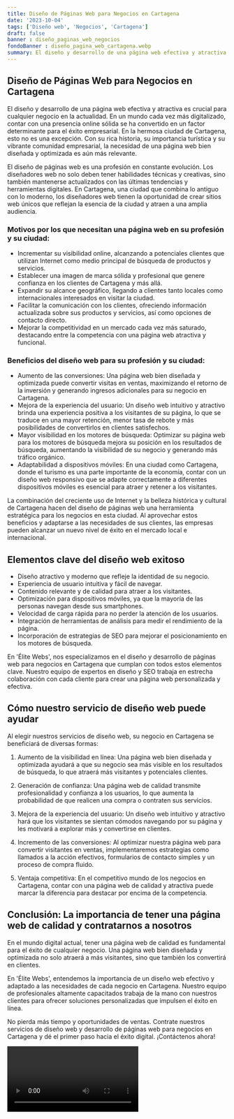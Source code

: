 ```yaml
---
title: Diseño de Páginas Web para Negocios en Cartagena
date: '2023-10-04'
tags: ['Diseño web', 'Negocios', 'Cartagena']
draft: false
banner : diseño_paginas_web_negocios
fondoBanner : diseño_pagina_web_cartagena.webp
summary: El diseño y desarrollo de una página web efectiva y atractiva es crucial para cualquier negocio en la actualidad. En un mundo cada vez más digitalizado, contar con una presencia online sólida se ha convertido en un factor determinante para el éxito empresarial. En la hermosa ciudad de Cartagena, esto no es una excepción. Con su rica historia, su importancia turística y su vibrante comunidad empresarial, la necesidad de una página web bien diseñada y optimizada es aún más relevante.
---
```


## Diseño de Páginas Web para Negocios en Cartagena

El diseño y desarrollo de una página web efectiva y atractiva es crucial para cualquier negocio en la actualidad. En un mundo cada vez más digitalizado, contar con una presencia online sólida se ha convertido en un factor determinante para el éxito empresarial. En la hermosa ciudad de Cartagena, esto no es una excepción. Con su rica historia, su importancia turística y su vibrante comunidad empresarial, la necesidad de una página web bien diseñada y optimizada es aún más relevante.

El diseño de páginas web es una profesión en constante evolución. Los diseñadores web no solo deben tener habilidades técnicas y creativas, sino también mantenerse actualizados con las últimas tendencias y herramientas digitales. En Cartagena, una ciudad que combina lo antiguo con lo moderno, los diseñadores web tienen la oportunidad de crear sitios web únicos que reflejan la esencia de la ciudad y atraen a una amplia audiencia.

### Motivos por los que necesitan una página web en su profesión y su ciudad:

- Incrementar su visibilidad online, alcanzando a potenciales clientes que utilizan Internet como medio principal de búsqueda de productos y servicios.
- Establecer una imagen de marca sólida y profesional que genere confianza en los clientes de Cartagena y más allá.
- Expandir su alcance geográfico, llegando a clientes tanto locales como internacionales interesados en visitar la ciudad.
- Facilitar la comunicación con los clientes, ofreciendo información actualizada sobre sus productos y servicios, así como opciones de contacto directo.
- Mejorar la competitividad en un mercado cada vez más saturado, destacando entre la competencia con una página web atractiva y funcional.

### Beneficios del diseño web para su profesión y su ciudad:

- Aumento de las conversiones: Una página web bien diseñada y optimizada puede convertir visitas en ventas, maximizando el retorno de la inversión y generando ingresos adicionales para su negocio en Cartagena.
- Mejora de la experiencia del usuario: Un diseño web intuitivo y atractivo brinda una experiencia positiva a los visitantes de su página, lo que se traduce en una mayor retención, menor tasa de rebote y más posibilidades de convertirlos en clientes satisfechos.
- Mayor visibilidad en los motores de búsqueda: Optimizar su página web para los motores de búsqueda mejora su posición en los resultados de búsqueda, aumentando la visibilidad de su negocio y generando más tráfico orgánico.
- Adaptabilidad a dispositivos móviles: En una ciudad como Cartagena, donde el turismo es una parte importante de la economía, contar con un diseño web responsivo que se adapte correctamente a diferentes dispositivos móviles es esencial para atraer y retener a los visitantes.

La combinación del creciente uso de Internet y la belleza histórica y cultural de Cartagena hacen del diseño de páginas web una herramienta estratégica para los negocios en esta ciudad. Al aprovechar estos beneficios y adaptarse a las necesidades de sus clientes, las empresas pueden alcanzar un nuevo nivel de éxito en el mercado local e internacional.

<GifSeo />

<Cta />

## Elementos clave del diseño web exitoso

- Diseño atractivo y moderno que refleje la identidad de su negocio.
- Experiencia de usuario intuitiva y fácil de navegar.
- Contenido relevante y de calidad para atraer a los visitantes.
- Optimización para dispositivos móviles, ya que la mayoría de las personas navegan desde sus smartphones.
- Velocidad de carga rápida para no perder la atención de los usuarios.
- Integración de herramientas de análisis para medir el rendimiento de la página.
- Incorporación de estrategias de SEO para mejorar el posicionamiento en los motores de búsqueda.

En 'Élite Webs', nos especializamos en el diseño y desarrollo de páginas web para negocios en Cartagena que cumplan con todos estos elementos clave. Nuestro equipo de expertos en diseño y SEO trabaja en estrecha colaboración con cada cliente para crear una página web personalizada y efectiva.

## Cómo nuestro servicio de diseño web puede ayudar

Al elegir nuestros servicios de diseño web, su negocio en Cartagena se beneficiará de diversas formas:

1. Aumento de la visibilidad en línea: Una página web bien diseñada y optimizada ayudará a que su negocio sea más visible en los resultados de búsqueda, lo que atraerá más visitantes y potenciales clientes.

2. Generación de confianza: Una página web de calidad transmite profesionalidad y confianza a los usuarios, lo que aumenta la probabilidad de que realicen una compra o contraten sus servicios.

3. Mejora de la experiencia del usuario: Un diseño web intuitivo y atractivo hará que los visitantes se sientan cómodos navegando por su página y les motivará a explorar más y convertirse en clientes.

4. Incremento de las conversiones: Al optimizar nuestra página web para convertir visitantes en ventas, implementaremos estrategias como llamados a la acción efectivos, formularios de contacto simples y un proceso de compra fluido.

5. Ventaja competitiva: En el competitivo mundo de los negocios en Cartagena, contar con una página web de calidad y atractiva puede marcar la diferencia para destacar por encima de la competencia.

## Conclusión: La importancia de tener una página web de calidad y contratarnos a nosotros

En el mundo digital actual, tener una página web de calidad es fundamental para el éxito de cualquier negocio. Una página web bien diseñada y optimizada no solo atraerá a más visitantes, sino que también los convertirá en clientes.

En 'Élite Webs', entendemos la importancia de un diseño web efectivo y adaptado a las necesidades de cada negocio en Cartagena. Nuestro equipo de profesionales altamente capacitados trabaja de la mano con nuestros clientes para ofrecer soluciones personalizadas que impulsen el éxito en línea.

No pierda más tiempo y oportunidades de ventas. Contrate nuestros servicios de diseño web y desarrollo de páginas web para negocios en Cartagena y dé el primer paso hacia el éxito digital. ¡Contáctenos ahora!

<Video />

<CtaBot job='Negocios' city='Cartagena'/>

<Gmaps query='Cartagena+españa+maps' />